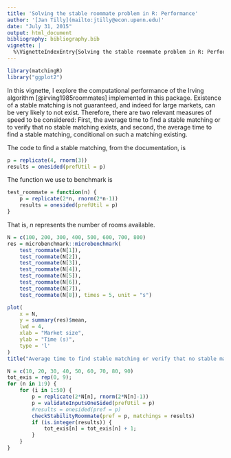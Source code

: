 ```yaml
---
title: 'Solving the stable roommate problem in R: Performance'
author: '[Jan Tilly](mailto:jtilly@econ.upenn.edu)'
date: "July 31, 2015"
output: html_document
bibliography: bibliography.bib
vignette: |
  %\VignetteIndexEntry{Solving the stable roommate problem in R: Performance} %\VignetteEngine{knitr::rmarkdown} \usepackage[utf8]{inputenc}
---
```


```r
library(matchingR)
library("ggplot2")
```

In this vignette, I explore the computational performance of the Irving algorithm [@irving1985roommates] implemented in this package. Existence of a stable matching is not guaranteed, and indeed for large markets, can be very likely to not exist. Therefore, there are two relevant measures of speed to be considered: First, the average time to find a stable matching or to verify that no stable matching exists, and second, the average time to find a stable matching, conditional on such a matching existing. 

The code to find a stable matching, from the documentation, is
```r
p = replicate(4, rnorm(3))
results = onesided(prefUtil = p)
```
The function we use to benchmark is
```r
test_roommate = function(n) {
    p = replicate(2*n, rnorm(2*n-1))
    results = onesided(prefUtil = p)
}
```
That is, $n$ represents the number of rooms available.
```r
N = c(100, 200, 300, 400, 500, 600, 700, 800)
res = microbenchmark::microbenchmark(
    test_roommate(N[1]),
    test_roommate(N[2]),
    test_roommate(N[3]),
    test_roommate(N[4]),
    test_roommate(N[5]),
    test_roommate(N[6]),
    test_roommate(N[7]),
    test_roommate(N[8]), times = 5, unit = "s")
```

```r
plot(
    x = N,
    y = summary(res)$mean,
    lwd = 4,
    xlab = "Market size",
    ylab = "Time (s)",
    type = 'l'
)
title("Average time to find stable matching or verify that no stable matching exists")
```

```r
N = c(10, 20, 30, 40, 50, 60, 70, 80, 90)
tot_exis = rep(0, 9);
for (n in 1:9) {
    for (i in 1:50) {
        p = replicate(2*N[n], rnorm(2*N[n]-1))
        p = validateInputsOneSided(prefUtil = p)
        #results = onesided(pref = p)
        checkStabilityRoommate(pref = p, matchings = results)
        if (is.integer(results)) {
            tot_exis[n] = tot_exis[n] + 1;
        }
    }
}

```